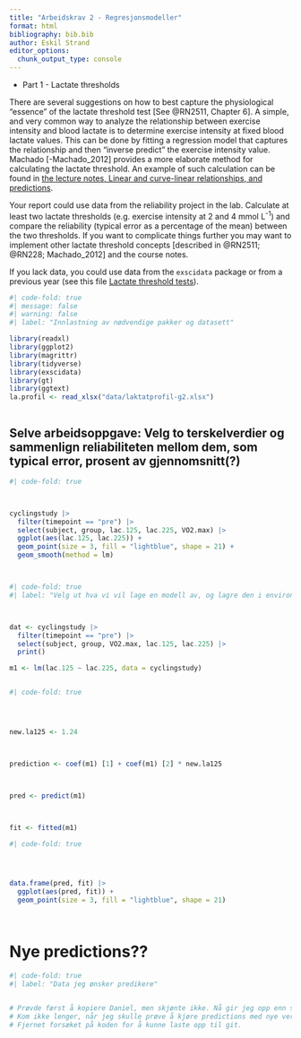 ```yaml
---
title: "Arbeidskrav 2 - Regresjonsmodeller"
format: html
bibliography: bib.bib
author: Eskil Strand
editor_options: 
  chunk_output_type: console
---
```




* Part 1 - Lactate thresholds

There are several suggestions on how to best capture the physiological "essence" of the lactate threshold test [See @RN2511, Chapter 6]. A simple, and very common way to analyze the relationship between exercise intensity and blood lactate is to determine exercise intensity at fixed blood lactate values. This can be done by fitting a regression model that captures the relationship and then "inverse predict" the exercise intensity value. Machado [-Machado_2012] provides a more elaborate method for calculating the lactate threshold. An example of such calculation can be found in [the lecture notes, Linear and curve-linear relationships, and predictions](https://dhammarstrom.github.io/quant-methods).

Your report could use data from the reliability project in the lab. Calculate at least two lactate thresholds (e.g. exercise intensity at 2 and 4 mmol L<sup>-1</sup>) and compare the reliability (typical error as a percentage of the mean) between the two thresholds. If you want to complicate things further you may want to implement other lactate threshold concepts [described in @RN2511; @RN228; Machado_2012] and the course notes.

If you lack data, you could use data from the `exscidata` package or from a previous year (see this file [Lactate threshold tests](/data/reliability-old/laktatprofil-g2.xlsx)).


```r
#| code-fold: true
#| message: false
#| warning: false
#| label: "Innlastning av nødvendige pakker og datasett"

library(readxl)
library(ggplot2)
library(magrittr)
library(tidyverse)
library(exscidata)
library(gt)
library(ggtext)
la.profil <- read_xlsx("data/laktatprofil-g2.xlsx")



```

## Selve arbeidsoppgave: Velg to terskelverdier og sammenlign reliabiliteten mellom dem, som typical error, prosent av gjennomsnitt(?)

```r
#| code-fold: true



cyclingstudy |> 
  filter(timepoint == "pre") |> 
  select(subject, group, lac.125, lac.225, VO2.max) |> 
  ggplot(aes(lac.125, lac.225)) +
  geom_point(size = 3, fill = "lightblue", shape = 21) +
  geom_smooth(method = lm) 




```


```r
#| code-fold: true
#| label: "Velg ut hva vi vil lage en modell av, og lagre den i environment"



dat <- cyclingstudy |> 
  filter(timepoint == "pre") |> 
  select(subject, group, VO2.max, lac.125, lac.225) |> 
  print()

m1 <- lm(lac.125 ~ lac.225, data = cyclingstudy)



```


```r
#| code-fold: true




new.la125 <- 1.24



prediction <- coef(m1) [1] + coef(m1) [2] * new.la125



pred <- predict(m1)



fit <- fitted(m1)

```


```r
#| code-fold: true




data.frame(pred, fit) |> 
  ggplot(aes(pred, fit)) +
  geom_point(size = 3, fill = "lightblue", shape = 21) 




```



# Nye predictions??

```r
#| code-fold: true
#| label: "Data jeg ønsker predikere"


# Prøvde færst å kopiere Daniel, men skjønte ikke. Nå gir jeg opp enn så lenge. 
# Kom ikke lenger, når jeg skulle prøve å kjøre predictions med nye verdier
# Fjernet forsæket på koden for å kunne laste opp til git. 


```

